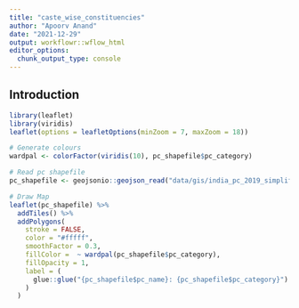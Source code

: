 ```yaml
---
title: "caste_wise_constituencies"
author: "Apoorv Anand"
date: "2021-12-29"
output: workflowr::wflow_html
editor_options:
  chunk_output_type: console
---
```


## Introduction

```r
library(leaflet)
library(viridis)
leaflet(options = leafletOptions(minZoom = 7, maxZoom = 18))

# Generate colours
wardpal <- colorFactor(viridis(10), pc_shapefile$pc_category)

# Read pc shapefile
pc_shapefile <- geojsonio::geojson_read("data/gis/india_pc_2019_simplified.geojson",what = "sp")

# Draw Map
leaflet(pc_shapefile) %>%
  addTiles() %>%
  addPolygons(
    stroke = FALSE,
    color = "#fffff",
    smoothFactor = 0.3,
    fillColor =  ~ wardpal(pc_shapefile$pc_category),
    fillOpacity = 1,
    label = (
      glue::glue("{pc_shapefile$pc_name}: {pc_shapefile$pc_category}")
    )
  )

```
